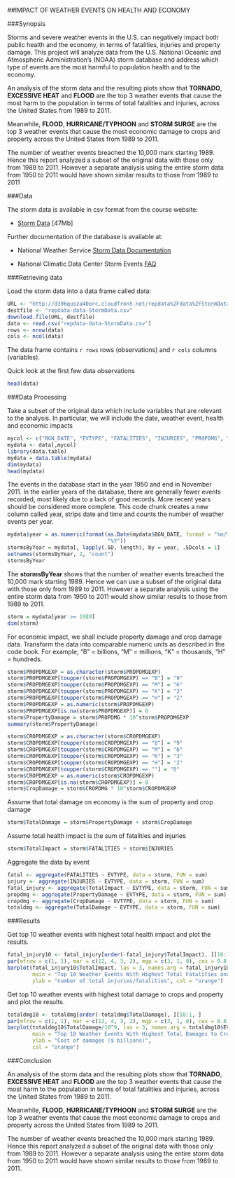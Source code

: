 ##IMPACT OF WEATHER EVENTS ON HEALTH AND ECONOMY



###Synopsis

Storms and severe weather events in the U.S. can negatively impact both public health and the 
economy, in terms of fatalities, injuries and property damage. This project will analyze data
from the U.S. National Oceanic and Atmospheric Administration's (NOAA) storm database and address
which type of events are the most harmful to population health and to the economy. 

An analysis of the storm data and the resulting plots show that **TORNADO**, **EXCESSIVE HEAT** and **FLOOD**
are the top 3 weather events that cause the most harm to the population in terms of total fatalities and injuries,
across the United States from 1989 to 2011.

Meanwhile, **FLOOD**, **HURRICANE/TYPHOON** and **STORM SURGE** are the top 3 weather events that cause the most 
economic damage to crops and property across the United States from 1989 to 2011.

The number of weather events breached the 10,000 mark starting 1989.  Hence this report analyzed a subset of the 
original data with those only from 1989 to 2011.  However a separate analysis using the entire storm data from
1950 to 2011 would have shown similar results to those from 1989 to 2011



###Data

The storm data is available in csv format from the course website: 

- [Storm Data](https://d396qusza40orc.cloudfront.net/repdata%2Fdata%2FStormData.csv.bz2) [47Mb]

Further documentation of the database is available at:

- National Weather Service [Storm Data Documentation](https://d396qusza40orc.cloudfront.net/repdata%2Fpeer2_doc%2Fpd01016005curr.pdf)

- National Climatic Data Center Storm Events [FAQ](https://d396qusza40orc.cloudfront.net/repdata%2Fpeer2_doc%2FNCDC%20Storm%20Events-FAQ%20Page.pdf)



###Retrieving data


Load the storm data into a data frame called data:

```r
URL <- "http://d396qusza40orc.cloudfront.net/repdata%2Fdata%2FStormData.csv.bz2"
destfile <- "repdata-data-StormData.csv"
download.file(URL, destfile)
data <- read.csv("repdata-data-StormData.csv")
rows <- nrow(data)
cols <- ncol(data)
```

The data frame contains `r rows` rows (observations) and `r cols` columns (variables). 

Quick look at the first few data observations
```r
head(data)
```


###Data Processing

Take a subset of the original data which include variables that are relevant to the analysis.
In particular, we will include the date, weather event, health and economic impacts
```r
mycol <- c("BGN_DATE", "EVTYPE", "FATALITIES", "INJURIES", "PROPDMG", "PROPDMGEXP", "CROPDMG", "CROPDMGEXP")
mydata <- data[,mycol]
library(data.table)
mydata = data.table(mydata)
dim(mydata)
head(mydata)
```

The events in the database start in the year 1950 and end in November 2011. In the 
earlier years of the database, there are generally fewer events recorded, most likely
due to a lack of good records.  More recent years should be considered more complete.
This code chunk creates a new column called year, strips date and time and counts the 
number of weather events per year. 

```r
mydata$year = as.numeric(format(as.Date(mydata$BGN_DATE, format = "%m/%d/%Y %H:%M:%S"), 
                                "%Y"))
stormsByYear = mydata[, lapply(.SD, length), by = year, .SDcols = 1]
setnames(stormsByYear, 2, "count")
stormsByYear
```

The **stormsByYear** shows that the number of weather events breached the 10,000 mark starting 1989.
Hence we can use a subset of the original data with those only from 1989 to 2011.  However a separate
analysis using the entire storm data from 1950 to 2011 would show similar results to those from 1989 to 2011. 

```r
storm = mydata[year >= 1989]
dim(storm)
```

For economic impact, we shall include property damage and crop damage data.
Transform the data into comparable numeric units as described in the code book.
For example, "B" = billions, "M" = millions, "K" = thousands, "H" = hundreds.

```r
storm$PROPDMGEXP = as.character(storm$PROPDMGEXP)
storm$PROPDMGEXP[toupper(storm$PROPDMGEXP) == "B"] = "9"
storm$PROPDMGEXP[toupper(storm$PROPDMGEXP) == "M"] = "6"
storm$PROPDMGEXP[toupper(storm$PROPDMGEXP) == "K"] = "3"
storm$PROPDMGEXP[toupper(storm$PROPDMGEXP) == "H"] = "2"
storm$PROPDMGEXP = as.numeric(storm$PROPDMGEXP)
storm$PROPDMGEXP[is.na(storm$PROPDMGEXP)] = 0
storm$PropertyDamage = storm$PROPDMG * 10^storm$PROPDMGEXP
summary(storm$PropertyDamage)

storm$CROPDMGEXP = as.character(storm$CROPDMGEXP)
storm$CROPDMGEXP[toupper(storm$CROPDMGEXP) == "B"] = "9"
storm$CROPDMGEXP[toupper(storm$CROPDMGEXP) == "M"] = "6"
storm$CROPDMGEXP[toupper(storm$CROPDMGEXP) == "K"] = "3"
storm$CROPDMGEXP[toupper(storm$CROPDMGEXP) == "H"] = "2"
storm$CROPDMGEXP[toupper(storm$CROPDMGEXP) == ""] = "0"
storm$CROPDMGEXP = as.numeric(storm$CROPDMGEXP)
storm$CROPDMGEXP[is.na(storm$CROPDMGEXP)] = 0
storm$CropDamage = storm$CROPDMG * 10^storm$CROPDMGEXP
```

Assume that total damage on economy is the sum of property and crop damage

```r
storm$TotalDamage = storm$PropertyDamage + storm$CropDamage
```

Assume total health impact is the sum of fatalities and injuries

```r
storm$TotalImpact = storm$FATALITIES + storm$INJURIES
```

Aggregate the data by event

```r
fatal <- aggregate(FATALITIES ~ EVTYPE, data = storm, FUN = sum)
injury <- aggregate(INJURIES ~ EVTYPE, data = storm, FUN = sum)
fatal_injury <- aggregate(TotalImpact ~ EVTYPE, data = storm, FUN = sum)
propdmg <- aggregate(PropertyDamage ~ EVTYPE, data = storm, FUN = sum)
cropdmg <- aggregate(CropDamage ~ EVTYPE, data = storm, FUN = sum)
totaldmg <- aggregate(TotalDamage ~ EVTYPE, data = storm, FUN = sum)
```


###Results

Get top 10 weather events with highest total health impact and plot the results.

```r
fatal_injury10 <- fatal_injury[order(-fatal_injury$TotalImpact), ][10:1, ]
par(mfrow = c(1, 1), mar = c(12, 4, 3, 2), mgp = c(3, 1, 0), cex = 0.8)
barplot(fatal_injury10$TotalImpact, las = 3, names.arg = fatal_injury10$EVTYPE, 
        main = "Top 10 Weather Events With Highest Total Fatalities and Injuries", 
        ylab = "number of total injuries/fatalities", col = "orange")
```

Get top 10 weather events with highest total damage to crops and property and plot the results.

```r
totaldmg10 <- totaldmg[order(-totaldmg$TotalDamage), ][10:1, ]
par(mfrow = c(1, 1), mar = c(12, 4, 3, 2), mgp = c(3, 1, 0), cex = 0.8)
barplot(totaldmg10$TotalDamage/10^9, las = 3, names.arg = totaldmg10$EVTYPE, 
        main = "Top 10 Weather Events With Highest Total Damages to Crops and Property ", 
        ylab = "Cost of damages ($ billions)", 
        col = "orange")
```


###Conclusion


An analysis of the storm data and the resulting plots show that **TORNADO**, **EXCESSIVE HEAT** and **FLOOD**
are the top 3 weather events that cause the most harm to the population in terms of total fatalities and injuries,
across the United States from 1989 to 2011.


Meanwhile, **FLOOD**, **HURRICANE/TYPHOON** and **STORM SURGE** are the top 3 weather events that cause the most 
economic damage to crops and property across the United States from 1989 to 2011.

The number of weather events breached the 10,000 mark starting 1989.  Hence this report analyzed a subset of the 
original data with those only from 1989 to 2011.  However a separate analysis using the entire storm data from
1950 to 2011 would have shown similar results to those from 1989 to 2011.
